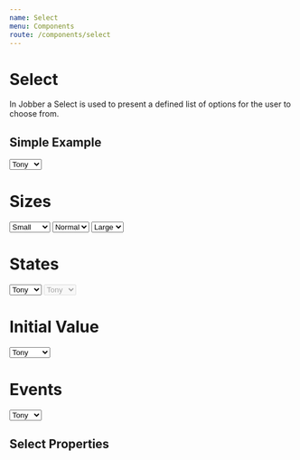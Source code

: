 ```yaml
---
name: Select
menu: Components
route: /components/select
---
```



# Select

<ComponentStatus stage="pre" responsive="no" accessible="no" />

In Jobber a Select is used to present a defined list of options for the user to
choose from.

## Simple Example

<Playground>
  <Select>
    <Option value="sad">Tony</Option>
    <Option value="old">Steve</Option>
  </Select>
</Playground>

# Sizes

<Playground>
  <Select size="small">
    <Option value="">Small</Option>
    <Option value="sad" disabled>Tony</Option>
    <Option value="old">Steve</Option>
    <Option value="splat" label="Natasha"></Option>
  </Select>

<Select>
  <Option value="">Normal</Option>
  <Option value="sad">Tony</Option>
  <Option value="old">Steve</Option>
  <Option value="yoink">Vision</Option>
</Select>

  <Select size="large">
      <Option value="">Large</Option>
    <Option value="sad">Tony</Option>
    <Option value="old">Steve</Option>
  </Select>
</Playground>

# States

<Playground>
  <Select size="large" invalid={true}>
    <Option value="sad">Tony</Option>
    <Option value="old">Steve</Option>
  </Select>

  <Select size="large" disabled={true}>
    <Option value="sad">Tony</Option>
    <Option value="old">Steve</Option>
  </Select>
</Playground>

# Initial Value

<Playground>
  <Select defaultValue="yoink">
    <Option value="sad">Tony</Option>
    <Option value="old">Steve</Option>
    <Option value="splat">Natasha</Option>
    <Option value="yoink">Vision</Option>
  </Select>
</Playground>

# Events

<Playground>
  <Select onChange={x => console.log(x)}>
    <Option value="sad">Tony</Option>
    <Option value="old">Steve</Option>
  </Select>
</Playground>

## Select Properties

<Props of={Select} />
